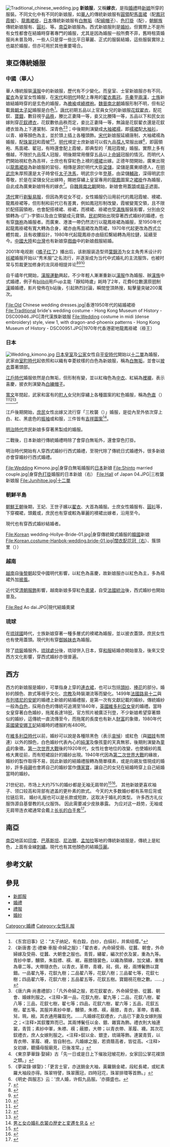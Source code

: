 [[File:Traditional_chinese_wedding.jpg|thumb]]
'''新娘服'''，又稱'''嫁衣'''，是指[[婚禮|婚禮]]時[[新娘|新娘]]所穿的服裝。不同文化中有不同的新娘服，如[[華人|華人]]的傳統新娘服有[[圓領_(漢服系服裝)|圓領]]配[[馬面裙|馬面裙]]（配[[鳳冠|鳳冠]][[霞帔|霞帔]]）、[[龍鳳裙褂|龍鳳裙褂]]，[[日本|日本]]傳統新娘服有[[白無垢|白無垢]]（配[[綿帽子|綿帽子]]）、[[色打掛|色打掛]]（配{{link-ja|角隱|角隱}}），[[朝鮮族|朝鮮族]]傳統新娘服有{{link-en|闊衣|Hwarot}}、[[圓衫|圓衫]]、{{link-ko|唐衣 (韓服)|당의|唐衣}}等。[[南亞|南亞]]新娘服為{{link-en|結婚莎麗|Wedding sari}}。西式新娘服則是[[婚紗|婚紗]]。但實際上不是所有女性都會在結婚時穿著專門的婚服，尤其是因為婚服一般所費不菲，舊時租賃婚服尚未普及時，一些人只是穿一些比平日華麗、正式的服裝結婚，這些服裝實除上也屬於婚服，但亦可用於其他重要場合。

==東亞傳統婚服==
===中國（華人）===
華人傳統服裝[[漢服|漢服]]中的新娘服，歷代有不少變化。而皇室、士宦新娘服亦有不同，[[翟衣|翟衣]]為皇室女性婚服，在[[宋代|宋代]]和[[明代|明代]]時配上專用的[[翟衣鳳冠|翟衣鳳冠]]。[[先秦|先秦]]至[[兩漢|兩漢]]，[[士族|士族]]新娘結婚時穿的是玄色的婚服，為[[襜褕|襜褕]]或[[繞襟袍|繞襟袍]]。[[魏晉南北朝|魏晉南北朝]]婚服形制不明，但有記載[[晉朝|晉朝]][[太子妃|太子妃]]婚服是白色<ref>《东宫旧事》记：“太子纳妃，有白縠，白纱，白绢衫，并紫结缨。”</ref>。[[唐代|唐代]]初期五品以上官員女兒的新娘服[[花釵翟衣|花釵翟衣]]，配花釵、[[寶鈿|寶鈿]]，數目視乎[[品秩|品秩]]，媵比正妻降一等，妾又比媵降一等，五品以下和民女出嫁則穿[[花釵禮衣|花釵禮衣]]，花釵數依品秩而定，妾比正妻降一等，無論是花釵翟衣還是花釵禮衣皆為上下連裳制、深青色<ref>《新唐書·志·禮樂·車服·命婦之服》：「翟衣者，內命婦受冊、從蠶、朝會，外命婦嫁及受冊、從蠶、大朝會之服也。青質，繡翟，編次於衣及裳，重為九等。青紗中單，黼領，朱縠褾、襈、裾，蔽膝隨裳色，以緅為領緣，加文繡，重雉為章二等。大帶隨衣色，以青衣，革帶，青襪，舄，佩，綬，兩博鬢飾以寶鈿。一品翟九等，花釵九樹；二品翟八等，花釵八樹；三品翟七等，花釵七樹；四品翟六等，花釵六樹；五品翟五等，花釵五樹。寶鈿視花樹之數。……」</ref><ref>《唐六典·尚書禮部》：「凡外命婦之服，若花釵翟衣，外命婦受册、從蠶、朝會、婚嫁則服之。<注释>第一品，花釵九樹，翟九等；二品，花釵八樹，翟八等；三品，花釵七樹，翟七等；四品，花釵六樹，翟六等；五品，花釵五樹，翟五等。其服并素紗中單，黼領，朱褾、襈，蔽膝，青衣，革帶，青襪、舃，珮，綬。其衣通用羅縠充。……凡婚嫁花釵禮衣，六品已下妻及女嫁則服之；<注释>其釵覆筓而已。其兩博鬢任以金、銀、雜寳為飾。禮衣則大袖連裳，青質；素紗中軍，朱褾、襈；蔽膝，大帶；以青衣帶、革履、襪。其次花釵禮衣，庶人女嫁則服之。<注释>釵以金、銀塗，琉璃等飾。連裳青質，以青衣帶、革履、襪，皆自制也。凡婚嫁之服，若資蔭高者，皆從高。<注释>女初嫁，聽攝母服廟見，已後准常。」</ref>；中後期則演變成[[大袖裙襦|大袖裙襦]]，即[[襦裙|襦裙]]配[[大袖衫|大袖衫]]，以青、綠等顏色為主，並於頭上插上各種頭飾。[[宋代|宋代]]新娘服延續唐制，大袖裙襦為婚服，配[[珠翠冠|珠翠冠]]和霞帔<ref>《東京夢華錄·娶婦》古「先一日或是日上下催妝冠帔花粉，女家回公掌花襆頭之類。」</ref><ref>《夢粱錄·嫁娶》：「更言士宦，亦送銷金大袖，黃羅銷金裙，段紅長裙，或紅素羅大袖段亦得。珠翠特譬，珠翠團冠，四時冠花，珠翠排環等首飾。」</ref>。[[明代|明代]]規定士庶新娘可以假九品[[孺人|孺人]]常服出嫁<ref>《明史·舆服志》云：'庶人婚，许假九品服。'亦摄盛也。</ref>，即圓領袍、馬面裙、翟冠，有時還會配上霞帔，即典型的「鳳冠霞帔」婚服。實際上多有僭越，不限於九品孺人冠服，明後期常用僭穿五品以上[[命婦|命婦]]冠服的情況。而明代人們開始視紅色為吉祥，士庶也有穿紅色上襖的[[襖裙|襖裙]]出嫁。正德年間開始，廣東出現以[[龍鳳裙褂|龍鳳裙褂]]為新娘服的習俗，相傳是源於明代大臣[[梁儲|梁儲]]，梁儲是廣東順德人，在[[明武宗|明武宗]]朱厚照還是太子時曾任[[太子洗馬|太子洗馬]]，明武宗少年[[登基|登基]]，由梁儲[[輔政|輔政]]，深得明武宗尊敬，於是在梁儲女兒出嫁時，賜她穿繡上皇室專用的[[龍|龍]][[鳳|鳳]]圖案之[[裙褂|裙褂]]作為婚服，自此成為廣東新娘特有的嫁衣<ref>{{Cite web |url=http://jcchuhainews.chuhai.hk/?p=8317 |title=出嫁方知裙褂美 |access-date=2015-06-08 |archive-date=2015-06-14 |archive-url=https://web.archive.org/web/20150614121821/http://jcchuhainews.chuhai.hk/?p=8317 |dead-url=no }}</ref>。自[[魏晉南北朝|魏晉南北朝]]開始，新娘會用[[蓋頭|蓋頭]]或[[扇子|扇子]]遮面。

[[清代|清代]]實行[[剃髮易服|剃髮易服]]，但因為男從女不從，女性婚服仍沿用前代的鳳冠霞帔、襖裙、龍鳳褂裙等，但形制和前代已有差異，例如鳳冠形制改變，霞帔變寬交領，且不限於配搭圓領袍，也會配搭襖裙、褂裙，而襖裙、褂裙也受[[滿族|滿族]]服裝影響，分別由交領轉為-{厂}-字領以及由立領變成元寶領。[[民初|民初]]開始出現穿著西式婚紗的婚禮，也有穿[[旗袍|旗袍]]為婚服者。而廣東、港澳一帶仍然流行以龍鳳褂裙為婚服，至1950年代起龍鳳褂裙有寬大轉為合身，裙亦由馬面裙改為筒裙，1970年代起更改為西式立體剪裁，且有收腰設計，1980年代起龍鳳褂亦由鈕扣繫結轉為用拉鏈，延續至今。[[中國大陸|中國大陸]]和[[台灣|台灣]]也有新娘穿[[戲曲|戲曲]]中的新娘戲服結婚。

2001年电视剧《[[橘子紅了_(電視劇)|橘子红了]]》播出后，该剧服装造型师[[葉錦添|葉錦添]]为女主角秀禾设计的[[袄裙|袄裙]]婚服开始以“秀禾服”之名流行，并逐渐成为当代中式婚礼的主流服饰，也被时常与剪裁更加修身的龙凤褂相提并论<ref>{{cite news|url=http://epaper.hezeribao.com/shtml/mdwb/20160401/265591.shtml|title=秀禾服、龙凤褂回归中式婚礼|work=[[牡丹晚报|牡丹晚报]]|location=[[菏泽市|菏泽市]]|date=2016-04-01|accessdate=2022-02-18|archive-date=2022-02-18|archive-url=https://web.archive.org/web/20220218161647/http://epaper.hezeribao.com/shtml/mdwb/20160401/265591.shtml}}</ref><ref>{{cite web|url=https://www.thecover.cn/news/446328|title=叶锦添：做戏服做出了一个服装种类|publisher=[[封面新闻|封面新闻]]|date=2017-10-20|accessdate=2022-02-18|archive-date=2022-02-18|archive-url=https://web.archive.org/web/20220218162708/https://www.thecover.cn/news/446328}}</ref><ref>{{cite news|url=http://news.cnnb.com.cn/system/2021/02/06/030227045.shtml|title=宁波女孩的汉服婚礼太惊艳！视频在“B站”引发200多万人围观|work=[[宁波晚报|宁波晚报]]|date=2021-02-06|quote=现在所谓的中式婚礼中，很多新娘穿的秀禾服，其实是《橘子红了》里叶锦添为角色打造的婚服，并不是正统汉族婚礼所用|accessdate=2022-02-18|archive-date=2022-02-18|archive-url=https://web.archive.org/web/20220218161153/http://news.cnnb.com.cn/system/2021/02/06/030227045.shtml}}</ref>

自千禧年代開始，[[漢服運動|漢服運動]]興起，不少年輕人漸漸重新以[[汉服|漢服]]作為婚服、辦[[汉族|漢族]]中式婚禮，例子有[[bilibili|bilibili]]用戶up主能「靜知時歲」耗時了2年，花費6位數還原[[明朝|明]]制[[汉文化|漢]]婚婚禮，影片發佈在b站後，引起熱烈討論，瞬間登頂熱搜，點擊量突破200萬次。
<gallery>
File:Old Chinese wedding dresses.jpg|香港1950年代的結婚裙褂
File:Traditional bride's wedding costume - Hong Kong Museum of History - DSC00946.JPG|清代漢族新娘服
File:Wedding costume in midi (dense embroidery) style, view 1, with dragon-and-phoenix patterns - Hong Kong Museum of History - DSC00951.JPG|1970年代香港密地龍鳳褂裙（褂王）
</gallery>

===日本===
[[File:Wedding_kimono.jpg|thumb]]
[[日本皇室|日本皇室]]及[[公家|公家]]女性自[[平安時代|平安時代]]開始以[[十二單|十二單]]為婚服，武家由[[室町時代|室町時代]]起依照{{link-ja|伊勢流|伊勢流}}和{{link-ja|小笠原流礼法|小笠原流礼法}}以織有幸菱紋樣的白色{{link-ja|打掛|打掛}}為新娘服，稱為[[白無垢|白無垢]]，並會以[[披衣|披衣]]蓋著頭部。

[[江戶時代|江戶時代]]婚服依然是白無垢，但形制有變，並以紅梅色為[[中衣|中衣]]、紅絹為[[裡襯|裡襯]]，表示喜慶，披衣則演變為[[白練帽子|白練帽子]]。

[[寬文|寬文]]年間起，武家和富有的[[町人|町人]]女兒則穿繡上各種圖案的紅色婚服，稱為[[色直|色直]]（{{lang-ja|色直し}}）<ref>{{Cite web |url=https://soai.repo.nii.ac.jp/index.php?action=pages_view_main&active_action=repository_action_common_download&item_id=846&item_no=1&attribute_id=22&file_no=1&page_id=13&block_id=17 |title=存档副本 |access-date=2015-06-08 |archive-date=2016-03-04 |archive-url=https://web.archive.org/web/20160304191554/https://soai.repo.nii.ac.jp/index.php?action=pages_view_main&active_action=repository_action_common_download&item_id=846&item_no=1&attribute_id=22&file_no=1&page_id=13&block_id=17 |dead-url=no }}</ref><ref>{{Cite web |url=http://www.iz2.or.jp/fukushoku/f_disp.php?page_no=0000158 |title=存档副本 |access-date=2015-06-08 |archive-date=2019-06-26 |archive-url=https://web.archive.org/web/20190626193954/http://www.iz2.or.jp/fukushoku/f_disp.php?page_no=0000158 |dead-url=no }}</ref><ref>{{Cite web |url=http://u-b.jp/knowledge/bridal/konrei_6/konrei_6.html |title=花嫁衣裳の歴史 |access-date=2015-06-08 |archive-date=2020-08-12 |archive-url=https://web.archive.org/web/20200812100622/http://u-b.jp/knowledge/bridal/konrei_6/konrei_6.html |dead-url=no }}</ref>。

江戶後期開始，[[庶民|庶民]]女性出嫁又流行穿「三枚襲（{{lang-ja|三つ襲}}）」婚服，是從內至外依次穿上白、紅、黑底色的[[振袖|振袖]]或{{link-ja|留袖|留袖}}和服，三件皆有[[吉祥圖案|吉祥圖案]]<ref>[http://www.nikkeibp.co.jp/style/secondstage/manabi/japanese_070511_4.html 男と女の婚礼衣裳の歴史と変遷を見る] {{Wayback|url=http://www.nikkeibp.co.jp/style/secondstage/manabi/japanese_070511_4.html |date=20150614193938 }}</ref>。

[[明治時代|明治時代]]庶民新娘多穿著黑{{link-ja|縮緬|縮緬}}製成的婚服。

二戰後，日本新娘行傳統婚禮時除了會穿白無垢外，還會穿色打掛。

明治時代開始有人穿西式婚紗行西式婚禮，至現代除了傳統日式婚禮外，很多新娘亦會穿婚紗行西式婚禮。
<gallery>
File:Wedding Kimono.jpg|身穿白無垢婚服的[[日本|日本]]新娘
File:Shinto married couple.jpg|身穿[[色打掛|色打掛]]婚服的日本新娘（右）
File:Hall of Japan 04.JPG|三枚襲新娘服
File:Junihitoe.jpg|十二單
</gallery>

===朝鮮半島===
[[朝鮮王朝|朝鮮王朝]]後期，王妃、王世子嬪以[[翟衣|翟衣]]、大首為婚服。士庶女性婚服有{{link-en|闊衣|Hwarot}}、[[圓衫|圓衫]]等，下穿襴裙，頭戴{{link-en|花冠 (韓服)|Hwagwan|花冠}}或{{link-en|簇頭里|Jokduri}}，庶民也有穿{{link-ko|唐衣 (韓服)|당의|唐衣}}或較為華麗的襖裙出嫁者，沿用至今。

現代也有穿西式婚紗結婚者。
<gallery>
File:Korean wedding-Hollye-Bride-01.jpg|身穿傳統韓式婚服的[[韓國|韓國]]新娘
File:Korean.costume-Hanbok-wedding.bride-01.jpg|闊衣配花冠（右）、簇頭里（））
</gallery>

===越南===
[[越南|越南]]自[[後黎朝|後黎朝]]起受中國明代影響，以紅色為喜慶，故新娘服亦以紅色為主，多為襦裙外加[[披風|披風]]。

近代受[[清朝服飾|清朝服飾]]影響，越南新娘多穿紅色[[奧黛|奧黛]]，自受[[法屬印度支那|法國統治]]後，西式婚紗也開始普及。
<gallery>
File:Red Ao dai.JPG|現代結婚奧黛
</gallery>
===琉球===
在[[琉球國|琉球國]]時代，士族新娘穿著一種多層式的襖裙為婚服，並以披衣蓋頭，庶民女性也有使用蓋頭。現代則有穿[[御姊妹衣|御姊妹衣]]為婚服。

除了[[琉裝|琉裝]]婚服外，[[琉球處分|琉球處分]]後，琉球併入日本，穿[[和服|和服]]結婚亦開始普及，後來又受西方文化影響，穿西式婚紗亦很普遍。

==西方==
{{main|婚紗}}
西方的新娘服是婚紗，可單指身上穿的[[連衣裙|連衣裙]]，也可以包括[[頭紗|頭紗]]、[[捧花|捧花]]的部分。婚紗的顏色、款式等視乎文化、[[宗教|宗教]]及時裝潮流等而變化。1499年[[法國|法國]][[路易十二|路易十二]]與[[布列塔尼的安妮|布列塔尼的安妮]]的婚禮上新娘的結婚禮服，是第一次有文獻記載的婚紗。傳統婚紗一般為[[白色|白色]]，採用白色的傳統可追溯至1840年，[[英國|英國]][[維多利亞女皇|維多利亞女皇]]的婚禮。當時女皇穿著白色婚紗，拖尾長達18[[呎|呎]]，官方照片被廣泛刊登，不少新娘希望穿著類似的婚紗，這傳統一直流傳至今，而拖尾的長度也有新人[[財富|財富]]的象徵，1980年代[[英國|英國]][[黛安娜王妃|黛安娜王妃]]結婚時的禮服約有480呎。

在[[維多利亞時代|維多利亞時代]]以前，婚紗可以說是各種除黑色（表示[[哀悼|哀悼]]）或紅色（與[[娼妓|娼妓]]有關連）以外的顏色，白色婚紗代表內心的[[純潔|純潔]]及像孩童的天真無邪，後期則演變為[[处女|童貞]]的象徵。[[第一次世界大戰|第一次世界大戰]]後的1920年代，女性社會地位的改變，也使婚紗的風格大異從前，而有短裙設計的婚紗出現。1940年代因為[[第二次世界大戰|第二次世界大戰]]的緣故，婚紗的製作取得不易，因此新娘的結婚禮服轉為簡單樸素，或是向親友借現成的婚紗，許多[[母親|母親]]也會將自己的婚紗當作[[傳家寶|傳家寶]]，讓自己的女兒在結婚時穿上自己結婚當時的婚紗。

21世纪初，市场上大约75%的婚纱都是无袖无肩带的<ref>{{Cite web|url=https://www.tampabay.com/features/fashion/as-strapless-weddings-gowns-dominate-market-one-bride-just-says-no/1240573/|title=As strapless weddings gowns dominate market, one bride just says no|access-date=Jul 21, 2012|archive-date=2021-05-07|archive-url=https://web.archive.org/web/20210507140130/https://www.tampabay.com/features/fashion/as-strapless-weddings-gowns-dominate-market-one-bride-just-says-no/1240573/|dead-url=no}}</ref><ref name="Goldstein">{{cite news|last=Goldstein|first=Katherine|date=17 May 2012|title=Say Yes to a Different Dress: Down with the strapless wedding gown|work=Slate|publisher=|url=http://www.slate.com/articles/double_x/doublex/2012/05/strapless_wedding_gowns_they_re_unflattering_why_are_they_so_popular_section_doublex.html|accessdate=29 May 2012|archive-date=2018-10-05|archive-url=https://web.archive.org/web/20181005183609/http://www.slate.com/articles/double_x/doublex/2012/05/strapless_wedding_gowns_they_re_unflattering_why_are_they_so_popular_section_doublex.html|dead-url=no}}</ref>。 其他新娘更喜欢袖子、领口较高和背部有遮盖的更朴素的款式。 今天的大多数婚纱都有系带后背或拉链后背。 婚纱礼服也可以是长款或短款，这取决于婚礼的类型。 许多西方礼仪服饰源自基督教的礼仪服饰。 因此需要减少皮肤暴露。 为应对这一趋势，无袖或无肩带连衣裙通常会戴上[[晚宴手套|长长的白手套]]<ref>{{Cite web|url=https://allthetropes.org/wiki/Opera_Gloves|title=Opera Gloves - All The Tropes|website=allthetropes.org|access-date=Oct 18, 2020|archive-date=2020-01-27|archive-url=https://web.archive.org/web/20200127173750/https://allthetropes.org/wiki/Opera_Gloves|dead-url=no}}</ref>。

==南亞==
[[南亞|南亞]]地區如[[印度|印度]]、[[巴基斯坦|巴基斯坦]]、[[尼泊爾|尼泊爾]]、[[孟加拉|孟加拉]]等地的傳統新娘服是{{link-en|結婚莎麗|Wedding sari}}，傳統上是紅色，上面有金線[[刺繡|刺繡]]。現代也有其他顏色的結婚[[莎麗|莎麗]]。

==参考文献==
{{reflist}}

==參見==
*[[新郎服|新郎服]]
*[[婚禮|婚禮]]
*[[禮服|禮服]]
*[[婚紗|婚紗]]

[[Category:婚禮|Category:婚禮]]
[[Category:女性礼服|Category:女性礼服]]